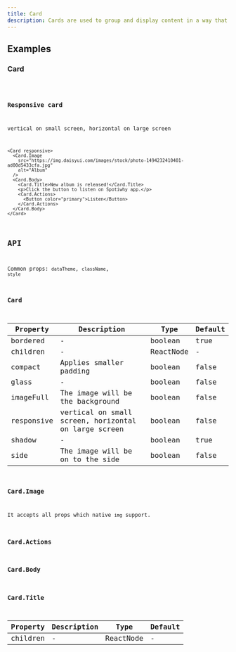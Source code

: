 ```yaml
---
title: Card
description: Cards are used to group and display content in a way that is easily readable.
---
```


## Examples

### Card

<code src="./demo/basic.tsx" />

### Responsive card

vertical on small screen, horizontal on large screen

```tsx live
<Card responsive>
  <Card.Image
    src="https://img.daisyui.com/images/stock/photo-1494232410401-ad00d5433cfa.jpg"
    alt="Album"
  />
  <Card.Body>
    <Card.Title>New album is released!</Card.Title>
    <p>Click the button to listen on Spotiwhy app.</p>
    <Card.Actions>
      <Button color="primary">Listen</Button>
    </Card.Actions>
  </Card.Body>
</Card>
```

## API

Common props: `dataTheme`, `className`, `style`

### Card

| Property | Description | Type | Default |
| --- | --- | --- | --- |
| bordered | - | boolean | true |
| children | - | ReactNode | - |
| compact | Applies smaller padding | boolean | false |
| glass | - | boolean | false |
| imageFull | The image will be the background | boolean | false |
| responsive | vertical on small screen, horizontal on large screen | boolean | false |
| shadow | - | boolean | true |
| side | The image will be on to the side | boolean | false |

### Card.Image

It accepts all props which native `img` support.

### Card.Actions

### Card.Body

### Card.Title

| Property | Description | Type      | Default |
| -------- | ----------- | --------- | ------- |
| children | -           | ReactNode | -       |
